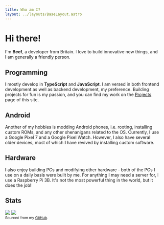 ```yaml
---
title: Who am I?
layout: ../layouts/BaseLayout.astro
---
```



# Hi there!

I'm **Beef**, a developer from Britain. I love to build innovative new things, and I am generally a friendly person.

<div class="flex md:(flex-row) lt-md:(flex-col) gap-2 mt-4">
    <AttributeCard icon="round-person" text="he/him" />
    <AttributeCard icon="round-school" text="Studying Computer Science" />
    <AttributeCard icon="round-translate" text="Fluent in English and learning German" />
</div>

## Programming

I mostly develop in **TypeScript** and **JavaScript**. I am versed in both frontend development as well as backend development, my preference. Building projects for fun is my passion, and you can find my work on the [Projects](/projects) page of this site.

## Android

Another of my hobbies is modding Android phones, i.e. rooting, installing custom ROMs, and any other shenanigans related to the OS. Currently, I use a Google Pixel 7 and a Google Pixel Watch. However, I also have several older devices, most of which I have revived by installing custom software.

## Hardware

I also enjoy building PCs and modifying other hardware - both of the PCs I use on a daily basis were built by me. For anything I may need a server for, I use a Raspberry Pi 3B. It's not the most powerful thing in the world, but it does the job!

## Stats
<div class="flex md:(flex-row) lt-md:(flex-col) gap-2">
    <img src="https://github-readme-stats.quantumlytangled.vercel.app/api/top-langs/?username=Beefers&layout=compact&show_icons=true&hide_border=true&count_private=true&theme=dracula" />
    <img src="https://github-readme-stats.vercel.app/api/?username=Beefers&show_icons=true&hide_border=true&hide_title=true&count_private=true&theme=dracula" />
</div>
<sub>Sourced from my <a href="//github.com/Beefers">GitHub</a>.</sub>